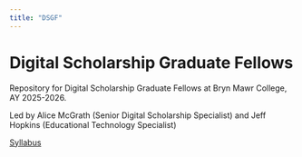 ```yaml
---
title: "DSGF"
---
```


# Digital Scholarship Graduate Fellows

Repository for Digital Scholarship Graduate Fellows at Bryn Mawr College, AY 2025-2026.

Led by Alice McGrath (Senior Digital Scholarship Specialist) and Jeff Hopkins (Educational Technology Specialist)

[Syllabus](syllabus.md)